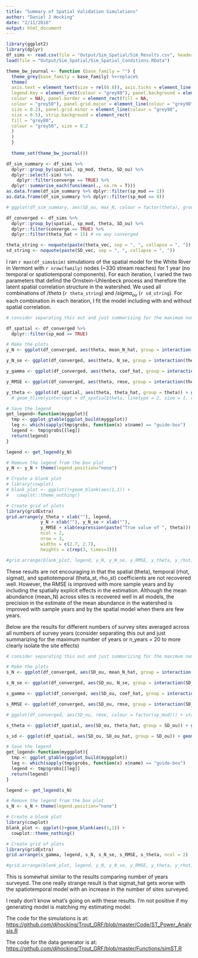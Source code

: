 ```yaml
---
title: "Summary of Spatial Validation Simulations"
author: "Daniel J Hocking"
date: "2/11/2016"
output: html_document
---
```


```r
library(ggplot2)
library(dplyr)
df_sims <- read.csv(file = "Output/Sim_Spatial/Sim_Results.csv", header = TRUE, stringsAsFactors = FALSE)
load(file = "Output/Sim_Spatial/Sim_Spatial_Conditions.RData")
```


```r
theme_bw_journal <- function (base_family = "") {
  theme_grey(base_family = base_family) %+replace%
  theme(
  axis.text = element_text(size = rel(0.8)), axis.ticks = element_line(colour = "black"),
  legend.key = element_rect(colour = "grey80"), panel.background = element_rect(fill = "white",
  colour = NA), panel.border = element_rect(fill = NA,
  colour = "grey50"), panel.grid.major = element_line(colour = "grey90",
  size = 0.2), panel.grid.minor = element_line(colour = "grey98",
  size = 0.5), strip.background = element_rect(
  fill = "grey80",
  colour = "grey50", size = 0.2
  )
  )
  }
  
  theme_set(theme_bw_journal())
```


```r
df_sim_summary <- df_sims %>%
  dplyr::group_by(spatial, sp_mod, theta, SD_ou) %>%
  dplyr::select(-sim) %>%
    dplyr::filter(converge == TRUE) %>%
  dplyr::summarise_each(funs(mean(., na.rm = T)))
as.data.frame(df_sim_summary %>% dplyr::filter(sp_mod == 1)) 
as.data.frame(df_sim_summary %>% dplyr::filter(sp_mod == 0)) 

# ggplot(df_sim_summary, aes(SD_ou, max_N, colour = factor(theta), group = factor(theta))) + geom_smooth() #stat_smooth(aes(fill = factor(theta)))

df_converged <- df_sims %>%
  dplyr::group_by(spatial, sp_mod, theta, SD_ou) %>%
  dplyr::filter(converge == TRUE) %>%
  dplyr::filter(theta_hat < 15) # no way converged

theta_string <- noquote(paste(theta_vec, sep = ", ", collapse = ", "))
sd_string <- noquote(paste(SD_vec, sep = ", ", collapse = ", "))
```

I ran `r max(df_sims$sim)` simulations of the spatial model for the White River in Vermont with `r nrow(family)` nodes (~330 stream reaches) for 1 year (no temporal or spatiotemporal components). For each iteration, I varied the two parameters that defind the Ornstein-Uhlenbeck process and therefore the latent spatial correlation structure in the watershed. We used all combinations of $/theta$ (`r theta_string`) and $/sigma_{ou}$ (`r sd_string`). For each combination in each iteration, I fit the model including with and without spatial correlation.


```r
# consider separating this out and just summarizing for the maximum number of sites or n_sites = 100 to more clearly isolate the year effects

df_spatial <- df_converged %>%
  dplyr::filter(sp_mod == TRUE)

# Make the plots
y_N <- ggplot(df_converged, aes(theta, mean_N_hat, group = interaction(theta, sp_mod))) + geom_boxplot(aes(fill = factor(sp_mod)), outlier.colour = "NA") + scale_fill_manual(values=c("#F8766D", "#619CFF"), name = "Spatial", labels = c("FALSE", "TRUE")) + geom_hline(yintercept = mean(df_converged$mean_N, na.rm = T), linetype = 2, size = 1, colour = "red") + theme(legend.position = "right") + ylim(c(0,75)) + ylab("Mean abundance per 100 m") # + stat_summary(fun.y=mean, colour="darkred", geom="point", shape=18, size=3, aes(theta, mean_N, group = interaction(theta, sp_mod)))

y_N_se <- ggplot(df_converged, aes(theta, N_se, group = interaction(theta, sp_mod))) + geom_boxplot(aes(fill = factor(sp_mod)), outlier.colour = "NA") + scale_fill_manual(values=c("#F8766D", "#619CFF")) + theme(legend.position = "none") + ylim(c(0, 1.5)) + ylab("SE of mean reach abundance")

y_gamma <- ggplot(df_converged, aes(theta, coef_hat, group = interaction(theta, sp_mod))) + geom_boxplot(aes(fill = factor(sp_mod)), outlier.colour = "NA") + scale_fill_manual(values=c("#F8766D", "#619CFF")) + geom_hline(yintercept = df_converged$coef_true, linetype = 2, size = 1, colour = "red") + theme(legend.position = "none") + ylim(c(0.3, 0.75)) + ylab(expression(paste("Fixed effect coefficient (", gamma, ")")))

y_RMSE <- ggplot(df_converged, aes(theta, rmse, group = interaction(theta, sp_mod))) + geom_boxplot(aes(fill = factor(sp_mod)), outlier.colour = "NA") + scale_fill_manual(values=c("#F8766D", "#619CFF")) + ylim(c(5, 40)) + theme(legend.position = "none") + ylab("RMSE")

y_theta <- ggplot(df_spatial, aes(theta, theta_hat, group = theta)) + geom_boxplot(aes(fill = "#619CFF"), outlier.colour = "NA") + scale_fill_manual(values=c("#619CFF"))  + theme(legend.position="none") + stat_summary(fun.y=mean, colour="darkred", geom="point", shape=18, size=3, aes(theta, theta, group = theta)) + ylim(c(0, 10)) + ylab(expression(paste("Expected value of ", theta))) #+ geom_text(data = means, aes(label = weight, y = weight + 0.08))
  # geom_hline(yintercept = df_spatial$theta, linetype = 2, size = 1, colour = "red") + xlab("")

# Save the legend
get_legend<-function(myggplot){
  tmp <- ggplot_gtable(ggplot_build(myggplot))
  leg <- which(sapply(tmp$grobs, function(x) x$name) == "guide-box")
  legend <- tmp$grobs[[leg]]
  return(legend)
}

legend <- get_legend(y_N)

# Remove the legend from the box plot
y_N <- y_N + theme(legend.position="none")

# Create a blank plot
# library(cowplot)
# blank_plot <- ggplot()+geom_blank(aes(1,1)) + 
#   cowplot::theme_nothing()

# Create grid of plots
library(gridExtra)
grid.arrange(y_theta + xlab(""), legend, 
             y_N + xlab(""), y_N_se + xlab(""), 
             y_RMSE + xlab(expression(paste("True value of ", theta))), y_gamma + xlab(expression(paste("True value of ", theta))), 
             ncol = 2, 
             nrow = 3, 
             widths = c(2.7, 2.7), 
             heights = c(rep(3, times=3)))

#grid.arrange(blank_plot, legend, y_N, y_N_se, y_RMSE, y_theta, y_rhot, y_sigmat, y_thet_st, y_rho_st, ncol = 2, nrow = 5, widths = c(2.7, 2.7), heights = c(0.2, rep(2.5, times=4))) # y_gamma, 

```

These results are not encouraging in that the spatial (theta), temporal (rhot, sigmat), and spatiotemporal (theta_st, rho_st) coefficients are not recovered well. However, the RMSE is improved with more sample years and by including the spatially explicit effects in the estimation. Although the mean abundance (mean_N) across sites is recovered well in all models, the precision in the estimate of the mean abundance in the watershed is improved with sample years and by the spatial model when there are few years.

Below are the results for different numbers of survey sites averaged across all numbers of survey years (consider separating this out and just summarizing for the maximum number of years or n_years = 20 to more clearly isolate the site effects) 

```r
# consider separating this out and just summarizing for the maximum number of years or n_years = 20 to more clearly isolate the site effects

# Make the plots
s_N <- ggplot(df_converged, aes(SD_ou, mean_N_hat, group = interaction(SD_ou, sp_mod))) + geom_boxplot(aes(fill = factor(sp_mod))) + scale_fill_manual(values=c("#F8766D", "#619CFF")) + xlab("") + ylim(c(0, 75)) # + geom_hline(yintercept = mean(df_converged$mean_N, na.rm = T), linetype = 2, size = 1, colour = "red") + theme(legend.position = "top") +

s_N_se <- ggplot(df_converged, aes(SD_ou, N_se, group = interaction(SD_ou, sp_mod))) + geom_boxplot(aes(fill = factor(sp_mod))) + scale_fill_manual(values=c("#F8766D", "#619CFF")) + theme(legend.position = "none") + xlab("") + ylim(c(0, 1.5))

s_gamma <- ggplot(df_converged, aes(SD_ou, coef_hat, group = interaction(SD_ou, sp_mod))) + geom_boxplot(aes(fill = factor(sp_mod))) + scale_fill_manual(values=c("#F8766D", "#619CFF")) + theme(legend.position = "none") + xlab("") + ylim(c(0.3, 0.7)) #+ geom_hline(yintercept = df_converged$coef, linetype = 2, size = 1, colour = "red")

s_RMSE <- ggplot(df_converged, aes(SD_ou, rmse, group = interaction(SD_ou, sp_mod))) + geom_boxplot(aes(fill = factor(sp_mod))) + scale_fill_manual(values=c("#F8766D", "#619CFF")) + scale_y_continuous(limits = c(5, 40)) + theme(legend.position = "none") + xlab("")

# ggplot(df_converged, aes(SD_ou, rmse, colour = factor(sp_mod))) + stat_smooth() #+ geom_point()

s_theta <- ggplot(df_spatial, aes(SD_ou, theta_hat, group = SD_ou)) + geom_boxplot(aes(fill = "#619CFF")) + scale_fill_manual(values=c("#619CFF"))  + theme(legend.position="none") + xlab("") #+ stat_summary(fun.y=mean, colour="darkred", geom="point", shape=18, size=3, aes(SD_ou, theta, group = SD_ou)) # + geom_hline(yintercept = df_spatial$theta, linetype = 2, size = 1, colour = "red")

s_sd <- ggplot(df_spatial, aes(SD_ou, SD_ou_hat, group = SD_ou)) + geom_boxplot(aes(fill = "#619CFF")) + scale_fill_manual(values=c("#619CFF"))  + theme(legend.position="none") + xlab("") #+ geom_abline(intercept = 0, slope = 1)#+ stat_summary(fun.y=mean, colour="darkred", geom="point", shape=18, size=3, aes(SD_ou, theta, group = SD_ou)) # + geom_hline(yintercept = df_spatial$theta, linetype = 2, size = 1, colour = "red")

# Save the legend
get_legend<-function(myggplot){
  tmp <- ggplot_gtable(ggplot_build(myggplot))
  leg <- which(sapply(tmp$grobs, function(x) x$name) == "guide-box")
  legend <- tmp$grobs[[leg]]
  return(legend)
}

legend <- get_legend(s_N)

# Remove the legend from the box plot
s_N <- s_N + theme(legend.position="none")

# Create a blank plot
library(cowplot)
blank_plot <- ggplot()+geom_blank(aes(1,1)) + 
  cowplot::theme_nothing()

# Create grid of plots
library(gridExtra)
grid.arrange(s_gamma, legend, s_N, s_N_se, s_RMSE, s_theta, ncol = 2)

#grid.arrange(blank_plot, legend, y_N, y_N_se, y_RMSE, y_theta, y_rhot, y_sigmat, y_thet_st, y_rho_st, ncol = 2, nrow = 5, widths = c(2.7, 2.7), heights = c(0.2, rep(2.5, times=4))) # y_gamma, 

```

This is somewhat similar to the results comparing number of years surveyed. The one really strange result is that sigmat_hat gets worse with the spatiotemporal model with an increase in the number of sites surveyed.

I really don't know what's going on with these results. I'm not positive if my generating model is matching my estimating model.

The code for the simulations is at: [https://github.com/djhocking/Trout_GRF/blob/master/Code/ST_Power_Analysis.R](https://github.com/djhocking/Trout_GRF/blob/master/Code/ST_Power_Analysis.R)

The code for the data generator is at: [https://github.com/djhocking/Trout_GRF/blob/master/Functions/simST.R](https://github.com/djhocking/Trout_GRF/blob/master/Functions/simST.R)

